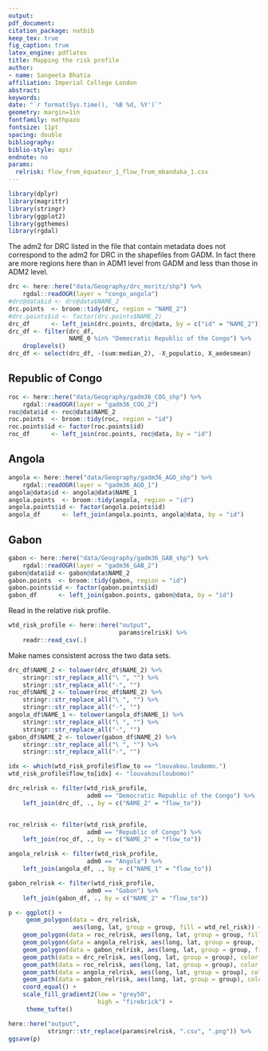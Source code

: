 ```yaml
---
output: 
pdf_document:
citation_package: natbib
keep_tex: true
fig_caption: true
latex_engine: pdflatex
title: Mapping the risk profile 
author:
- name: Sangeeta Bhatia
affiliation: Imperial College London
abstract: 
keywords: 
date: "`r format(Sys.time(), '%B %d, %Y')`"
geometry: margin=1in
fontfamily: mathpazo
fontsize: 11pt
spacing: double
bibliography: 
biblio-style: apsr
endnote: no
params:
  relrisk: flow_from_équateur_1_flow_from_mbandaka_1.csv
---
```


```r
library(dplyr)
library(magrittr)
library(stringr)
library(ggplot2)
library(ggthemes)
library(rgdal)
```

The adm2 for DRC listed in the file that contain metadata does not
correspond to the adm2 for DRC in the shapefiles from GADM. In fact
there are more regions here than in ADM1 level from GADM and less than
those in ADM2 level.

```r
drc <- here::here("data/Geography/drc_moritz/shp") %>%
    rgdal::readOGR(layer = "congo_angola") 
#drc@data$id <- drc@data$NAME_2
drc.points  <- broom::tidy(drc, region = "NAME_2")
#drc.points$id <- factor(drc.points$NAME_2)
drc_df      <- left_join(drc.points, drc@data, by = c("id" = "NAME_2"))
drc_df <- filter(drc_df,
                 NAME_0 %in% "Democratic Republic of the Congo") %>%
    droplevels()
drc_df <- select(drc_df, -(sum:median_2), -X_populatio, X_aedesmean)

```
## Republic of Congo

```r
roc <- here::here("data/Geography/gadm36_COG_shp") %>%
    rgdal::readOGR(layer = "gadm36_COG_2")
roc@data$id <- roc@data$NAME_2
roc.points  <- broom::tidy(roc, region = "id")
roc.points$id <- factor(roc.points$id)
roc_df      <- left_join(roc.points, roc@data, by = "id")

```
## Angola
```r
angola <- here::here("data/Geography/gadm36_AGO_shp") %>%
    rgdal::readOGR(layer = "gadm36_AGO_1")
angola@data$id <- angola@data$NAME_1
angola.points  <- broom::tidy(angola, region = "id")
angola.points$id <- factor(angola.points$id)
angola_df      <- left_join(angola.points, angola@data, by = "id")

```
## Gabon
```r
gabon <- here::here("data/Geography/gadm36_GAB_shp") %>%
    rgdal::readOGR(layer = "gadm36_GAB_2")
gabon@data$id <- gabon@data$NAME_2
gabon.points  <- broom::tidy(gabon, region = "id")
gabon.points$id <- factor(gabon.points$id)
gabon_df      <- left_join(gabon.points, gabon@data, by = "id")
```
Read in the relative risk profile.

```r
wtd_risk_profile <- here::here("output",
                               params$relrisk) %>%
    readr::read_csv(.) 
```

Make names consistent across the two data sets.

```r
drc_df$NAME_2 <- tolower(drc_df$NAME_2) %>%
    stringr::str_replace_all("\ ", "") %>%
    stringr::str_replace_all("-", "")
roc_df$NAME_2 <- tolower(roc_df$NAME_2) %>%
    stringr::str_replace_all("\ ", "") %>%
    stringr::str_replace_all("-", "")
angola_df$NAME_1 <- tolower(angola_df$NAME_1) %>%
    stringr::str_replace_all("\ ", "") %>%
    stringr::str_replace_all("-", "")
gabon_df$NAME_2 <- tolower(gabon_df$NAME_2) %>%
    stringr::str_replace_all("\ ", "") %>%
    stringr::str_replace_all("-", "")

idx <- which(wtd_risk_profile$flow_to == "louvakou.loubomo.")
wtd_risk_profile$flow_to[idx] <- "louvakou(loubomo)"

drc_relrisk <- filter(wtd_risk_profile,
                      adm0 == "Democratic Republic of the Congo") %>%
    left_join(drc_df, ., by = c("NAME_2" = "flow_to"))


roc_relrisk <- filter(wtd_risk_profile,
                      adm0 == "Republic of Congo") %>%
    left_join(roc_df, ., by = c("NAME_2" = "flow_to"))

angola_relrisk <- filter(wtd_risk_profile,
                      adm0 == "Angola") %>%
    left_join(angola_df, ., by = c("NAME_1" = "flow_to"))

gabon_relrisk <- filter(wtd_risk_profile,
                      adm0 == "Gabon") %>%
    left_join(gabon_df, ., by = c("NAME_2" = "flow_to"))

```



```r
p <- ggplot() + 
     geom_polygon(data = drc_relrisk,
                  aes(long, lat, group = group, fill = wtd_rel_risk)) +
    geom_polygon(data = roc_relrisk, aes(long, lat, group = group, fill = wtd_rel_risk)) +
    geom_polygon(data = angola_relrisk, aes(long, lat, group = group, fill = wtd_rel_risk)) +
    geom_polygon(data = gabon_relrisk, aes(long, lat, group = group, fill = wtd_rel_risk)) +
    geom_path(data = drc_relrisk, aes(long, lat, group = group), color = "black" ) +
    geom_path(data = roc_relrisk, aes(long, lat, group = group), color = "blue" ) +
    geom_path(data = angola_relrisk, aes(long, lat, group = group), color = "red" ) +
    geom_path(data = gabon_relrisk, aes(long, lat, group = group), color = "gray" ) +
    coord_equal() +
    scale_fill_gradient2(low = "grey50",
                         high = "firebrick") +
     theme_tufte()

here::here("output",
           stringr::str_replace(params$relrisk, ".csv", ".png")) %>%
ggsave(p)
```
